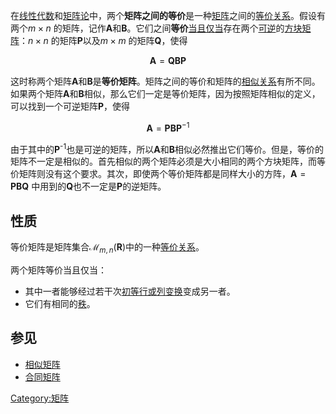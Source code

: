 在[[线性代数|线性代数]]和[[矩阵论|矩阵论]]中，两个'''矩阵之间的等价'''是一种[[矩阵|矩阵]]之间的[[等价关系|等价关系]]。假设有两个<math>m \times n</math> 的矩阵，记作'''A'''和'''B'''。它们之间'''等价'''[[当且仅当|当且仅当]]存在两个[[可逆矩阵|可逆]]的[[方块矩阵|方块矩阵]]：<math>n \times n</math> 的矩阵'''P'''以及<math>m \times m</math> 的矩阵'''Q'''，使得
<center><math>\mathbf{A} = \mathbf{QBP}</math></center>

这时称两个矩阵'''A'''和'''B'''是'''等价矩阵'''。矩阵之间的等价和矩阵的[[相似矩阵|相似关系]]有所不同。如果两个矩阵'''A'''和'''B'''相似，那么它们一定是等价矩阵，因为按照矩阵相似的定义，可以找到一个可逆矩阵'''P'''，使得
<center><math>\mathbf{A} = \mathbf{PB}\mathbf{P}^{-1}</math></center>

由于其中的'''P'''<sup>-1</sup>也是可逆的矩阵，所以'''A'''和'''B'''相似必然推出它们等价。但是，等价的矩阵不一定是相似的。首先相似的两个矩阵必须是大小相同的两个方块矩阵，而等价矩阵则没有这个要求。其次，即使两个等价矩阵都是同样大小的方阵，<math>\mathbf{A} = \mathbf{PBQ}</math> 中用到的'''Q'''也不一定是'''P'''的逆矩阵。

== 性质 ==
等价矩阵是矩阵集合<math>\mathcal{M}_{m,n}(\mathbf{R})</math>中的一种[[等价关系|等价关系]]。

两个矩阵等价当且仅当：
* 其中一者能够经过若干次[[初等变换|初等行或列变换]]变成另一者。
* 它们有相同的[[矩阵的秩|秩]]。

==参见==
*[[相似矩阵|相似矩阵]]
*[[合同矩阵|合同矩阵]]
{{linearalgebra-stub}}
[[Category:矩阵|Category:矩阵]]